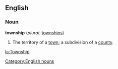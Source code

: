 ==English==

===Noun===
'''township'''  (''plural:'' [[townships]])
# The territory of a [[town]]; a subdivision of a [[county]].

[[Category:English nouns]]

[[la:Township]]